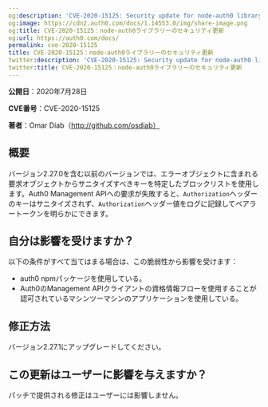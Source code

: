 ```yaml
---
og:description: 'CVE-2020-15125: Security update for node-auth0 library'
og:image: https://cdn2.auth0.com/docs/1.14553.0/img/share-image.png
og:title: CVE-2020-15125：node-auth0ライブラリーのセキュリティ更新
og:url: https://auth0.com/docs/
permalink: cve-2020-15125
title: CVE-2020-15125：node-auth0ライブラリーのセキュリティ更新
twitter:description: 'CVE-2020-15125: Security update for node-auth0 library'
twitter:title: CVE-2020-15125：node-auth0ライブラリーのセキュリティ更新
---
```


**公開日**：2020年7月28日

**CVE番号**：CVE-2020-15125

**著者**：Omar Diab（http://github.com/osdiab）

## 概要

バージョン2.27.0を含む以前のバージョンでは、エラーオブジェクトに含まれる要求オブジェクトからサニタイズすべきキーを特定したブロックリストを使用します。Auth0 Management APIへの要求が失敗すると、`Authorization`ヘッダーのキーはサニタイズされず、`Authorization`ヘッダー値をログに記録してベアラートークンを明らかにできます。

## 自分は影響を受けますか？

以下の条件がすべて当てはまる場合は、この脆弱性から影響を受けます：

* auth0 npmパッケージを使用している。
* Auth0のManagement APIクライアントの資格情報フローを使用することが認可されているマシンツーマシンのアプリケーションを使用している。

## 修正方法

バージョン2.27.1にアップグレードしてください。

## この更新はユーザーに影響を与えますか？

パッチで提供される修正はユーザーには影響しません。